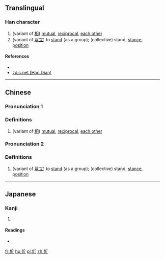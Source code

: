 ==Translingual==

===Han character===
{{Han char|rn=9|rad=人|as=04|sn=6|four=22221|canj=OHML|ids=⿰亻斤}}

# (variant of [[相]]) [[mutual]], [[reciprocal]], [[each other]]
# (variant of [[眾立]]) to [[stand]] (as a group); (collective) stand, [[stance]], [[position]]

====References====
* {{Han ref|kx=0096.060|dkj=00444|dj=0204.040|hdz=10124.040|uh=4F12|ud=20242|bh=C9BB|bd=51643}}
* [http://www.zdic.net/zd/zi/ZdicE4ZdicBCZdic92.htm zdic.net (Han Dian)]

----

==Chinese==
{{zh-forms}}

===Pronunciation 1===
{{zh-pron
|m=jìn
|c=gan3
|mc=
|oc=
|ma=
|cat=a
}}

===Definitions===
# (variant of [[相]]) [[mutual]], [[reciprocal]], [[each other]]

===Pronunciation 2===
{{zh-pron
|m=yín
|c=
|ma=
|cat=v,n
}}

===Definitions===
# (variant of [[眾立]]) to [[stand]] (as a group); (collective) stand, [[stance]], [[position]]

----

==Japanese==

===Kanji===
{{ja-kanji|grade=|rs=人04}}

# {{defn|lang=ja|sort=人04}}

====Readings====
* {{ja-readings|on=[[きん]] (kin), [[こん]] (kon)|kun=[[たすける]] (tasukeru)}}

[[fr:伒]]
[[hu:伒]]
[[pl:伒]]
[[zh:伒]]